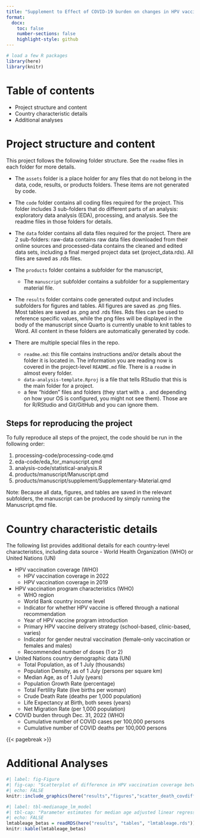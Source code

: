 ```yaml
---
title: "Supplement to Effect of COVID-19 burden on changes in HPV vaccination coverage among females between 2019 and 2022"
format:
  docx:
    toc: false
    number-sections: false
    highlight-style: github
---
```



```r
# load a few R packages
library(here)
library(knitr)
```

# Table of contents 

-   Project structure and content
-   Country characteristic details
-   Additional analyses


# Project structure and content

This project follows the following folder structure. See the `readme` files in each folder for more details.


* The `assets` folder is a place holder for any files that do not belong in the data, code, results, or products folders. These items are not generated by code. 

* The `code` folder contains all coding files required for the project. This folder includes 3 sub-folders that do different parts of an analysis: 
  exploratory data analysis (EDA), processing, and analysis. See the readme files in those folders for details.

* The `data` folder contains all data files required for the project. There are 2 sub-folders: raw-data contains raw data files
  downloaded from their online sources and processed-data contains the cleaned and edited data sets, including a final
  merged project data set (project_data.rds). All files are saved as .rds files.

* The `products` folder contains a subfolder for the manuscript, 
  - The  `manuscript` subfolder contains a subfolder for a supplementary material file.

* The `results` folder contains code generated output and includes subfolders for figures and tables. 
  All figures are saved as .png files. Most tables are saved as .png and .rds files. Rds files can be used to reference specific 
  values, while the png files will be displayed in the body of the manuscript since Quarto is currently unable to knit tables to 
  Word. All content in these folders are automatically generated by code. 


* There are multiple special files in the repo.
  * `readme.md`: this file contains instructions and/or details about the folder it is located in. 
    The information you are reading now is covered in the project-level `README.md` file. There is a `readme` in almost every folder.
  * `data-analysis-template.Rproj` is a file that tells RStudio that this is the main folder for a project. 
  * a few "hidden" files and folders (they start with a `.` and depending on how your OS is configured, you might not see them). Those are for R/RStudio and Git/GitHub and you can ignore them.

## Steps for reproducing the project

To fully reproduce all steps of the project, the code should be run in the following order:

1. processing-code/processing-code.qmd
2. eda-code/eda_for_manuscript.qmd
3. analysis-code/statistical-analysis.R
4. products/manuscript/Manuscript.qmd
5. products/manuscript/supplement/Supplementary-Material.qmd 

Note: Because all data, figures, and tables are saved in the relevant subfolders, the manuscript 
can be produced by simply running the Manuscript.qmd file.



# Country characteristic details
The following list provides additional details for each country-level characteristics, including data source - World Health Organization (WHO) or United Nations (UN)

-   HPV vaccination coverage (WHO)
    -   HPV vaccination coverage in 2022
    -   HPV vaccination coverage in 2019
-   HPV vaccination program characteristics (WHO)
    -   WHO region
    -   World Bank country income level
    -   Indicator for whether HPV vaccine is offered through a national recommendation
    -   Year of HPV vaccine program introduction
    -   Primary HPV vaccine delivery strategy (school-based, clinic-based, varies)
    -   Indicator for gender neutral vaccination (female-only vaccination or females and males)
    -   Recommended number of doses (1 or 2)
-   United Nations country demographic data (UN)
    -   Total Population, as of 1 July (thousands)
    -   Population Density, as of 1 July (persons per square km)
    -   Median Age, as of 1 July (years)
    -   Population Growth Rate (percentage)
    -   Total Fertility Rate (live births per woman)
    -   Crude Death Rate (deaths per 1,000 population)
    -   Life Expectancy at Birth, both sexes (years)
    -   Net Migration Rate (per 1,000 population)
-   COVID burden through Dec. 31, 2022 (WHO)
    -   Cumulative number of COVID cases per 100,000 persons
    -   Cumulative number of COVID deaths per 100,000 persons




{{< pagebreak >}}


# Additional Analyses


```r
#| label: fig-Figure
#| fig-cap: "Scatterplot of difference in HPV vaccination coverage between 2022 and 2019 and cumulative COVID deaths per 100,000 persons"
#| echo: FALSE
knitr::include_graphics(here("results","figures","scatter_death_covdiff.png"))
```


```r
#| label: tbl-medianage_lm_model
#| tbl-cap: "Parameter estimates for median age adjusted linear regression"
#| echo: FALSE
lmtableage_betas = readRDS(here("results", "tables", "lmtableage.rds"))
knitr::kable(lmtableage_betas)
```



